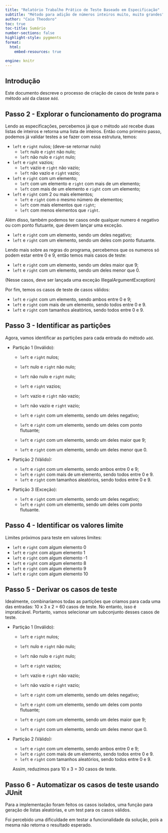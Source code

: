```yaml
---
title: "Relatório Trabalho Prático de Teste Baseado em Especificação"
subtitle: "Método para adição de números inteiros muito, muito grandes"
author: "Caio Theodoro"
toc: true
toc-title: Sumário
number-sections: false
highlight-style: pygments
format: 
  html:
    embed-resources: true

engine: knitr
---
```

<!-- public class Add {
    public List<Integer> add(List<Integer> left, List<Integer> right) { //recebe duas listas de inteiros e retorna uma lista de inteiros
    if (left == null || right == null)  //se a lista da esquerda ou da direita for nula, retorna nulo
        return null; //retorna nulo
    Collections.reverse(left); //inverte a lista da esquerda
    Collections.reverse(right);   //inverte a lista da direita
    LinkedList<Integer> result = new LinkedList<>(); //cria uma lista ligada de inteiros
    int carry = 0; //cria uma variável carry que recebe 0
    for (int i = 0; i < Math.max(left.size(), right.size()); i++) { //para i de 0 até o tamanho máximo da lista da esquerda ou da direita
        int leftDigit = left.size() > i ? left.get(i) : 0; //se o tamanho da lista da esquerda for maior que i, leftDigit recebe o valor da lista da esquerda na posição i, senão, leftDigit recebe 0
        int rightDigit = right.size() > i ? right.get(i) : 0; //se o tamanho da lista da direita for maior que i, rightDigit recebe o valor da lista da direita na posição i, senão, rightDigit recebe 0

        if ((leftDigit < 0) || (leftDigit > 9) || (rightDigit) < 0 || (rightDigit > 9)) //se leftDigit for menor que 0 ou maior que 9 ou rightDigit for menor que 0 ou maior que 9
            throw new IllegalArgumentException(); //lança uma exceção de argumento ilegal

        int sum = leftDigit + rightDigit + carry; //soma leftDigit, rightDigit e carry e atribui a sum
        result.addFirst(sum % 10); //adiciona o resto da divisão de sum por 10 no início da lista result
        carry = sum / 10; //carry recebe a divisão inteira de sum por 10
    }

    return result; //retorna a lista result
    }
    Descrição geral
Considere a descrição mostrada a seguir de um pequeno método que faz a operação de adição de dois números de qualquer tamanho. Perceba que esse problema parece ser um toy example, mas é útil em computação científica uma vez que para certas aplicações é necessário fazer cáculos matemáticos com números inteiros muito, muito grandes. Nessa situação, os tipos básicos e os operadores matemáticos das linguagens de programação não suportam o cáculo.

Especificação de requisitos
O método deve:

Receber como entrada duas variáveis chamadas left e right que representam dois números inteiros grandes:
left porque é o número à esquerda da operação de adição;
right porque é o número à direita da operação de adição;
Cada uma é representada como uma lista de dígitos;
Produzir como saída a soma (como uma lista de dígitos) dos números representados nas duas variáveis;
Cada elemento nas listas de dígitos left e right deve ser um número de [0-9]:
Uma IllegalArgumentException é lançada se esta pré-condição não for mantida;
Caso left ou right seja:
nulo, deve-se retornar null;
uma lista vazia, considere que é o número 0;
Exemplo:
Os números 23 e 42 estão na lista (left) como dois elementos [2,3], e na lista (right) como dois elementos [4,2].
Como saída, é produzida uma lista com dois elementos [6,5], uma vez que 

} -->

## Introdução

Este documento descreve o processo de criação de casos de teste para o método `add` da classe `Add`.

## Passo 2 - Explorar o funcionamento do programa

Lendo as especificações, percebemos já que o método `add` recebe duas listas de inteiros e retorna uma lista de inteiros. Então como primeiro passo, podemos já validar testes a se fazer com essa estrutura, temos:

- ``left`` e ``right`` nulos; (deve-se retornar nulo)
  - ``left`` nulo e ``right`` não nulo;
  - ``left`` não nulo e ``right`` nulo;

- ``left`` e ``right`` vazios;
  - ``left`` vazio e ``right`` não vazio;
  - ``left`` não vazio e ``right`` vazio;

- ``left`` e ``right`` com um elemento;
  - ``left`` com um elemento e ``right`` com mais de um elemento;
  - ``left`` com mais de um elemento e ``right`` com um elemento;

- ``left`` e ``right`` com 2 ou mais elementos;
  - ``left`` e ``right`` com o mesmo número de elementos;
  - ``left`` com mais elementos que ``right``;
  - ``left`` com menos elementos que ``right``.

Além disso, também podemos ter casos onde qualquer numero é negativo ou com ponto flutuante, que devem lançar uma exceção.

- ``left`` e ``right`` com um elemento, sendo um deles negativo;
- ``left`` e ``right`` com um elemento, sendo um deles com ponto flutuante.

Lendo mais sobre as regras do programa, percebemos que os numeros só podem estar entre 0 e 9, então temos mais casos de teste:

- ``left`` e ``right`` com um elemento, sendo um deles maior que 9;
- ``left`` e ``right`` com um elemento, sendo um deles menor que 0.

(Nesse casos, deve ser lançada uma exceção IllegalArgumentException)

Por fim, temos os casos de teste de casos válidos:	

- ``left`` e ``right`` com um elemento, sendo ambos entre 0 e 9;
- ``left`` e ``right`` com mais de um elemento, sendo todos entre 0 e 9.
- ``left`` e ``right`` com tamanhos aleatórios, sendo todos entre 0 e 9.




## Passo 3 - Identificar as partições

Agora, vamos identificar as partições para cada entrada do método `add`.

- Partição 1 (Inválido):
  - ``left`` e ``right`` nulos;
  - ``left`` nulo e ``right`` não nulo;
  - ``left`` não nulo e ``right`` nulo;

  - ``left`` e ``right`` vazios;
  - ``left`` vazio e ``right`` não vazio;
  - ``left`` não vazio e ``right`` vazio;

  - ``left`` e ``right`` com um elemento, sendo um deles negativo;
  - ``left`` e ``right`` com um elemento, sendo um deles com ponto flutuante;
  - ``left`` e ``right`` com um elemento, sendo um deles maior que 9;
  - ``left`` e ``right`` com um elemento, sendo um deles menor que 0.

- Partição 2 (Válido):

  - ``left`` e ``right`` com um elemento, sendo ambos entre 0 e 9;
  - ``left`` e ``right`` com mais de um elemento, sendo todos entre 0 e 9.
  - ``left`` e ``right`` com tamanhos aleatórios, sendo todos entre 0 e 9.

- Partição 3 (Exceção):

  - ``left`` e ``right`` com um elemento, sendo um deles negativo;
  - ``left`` e ``right`` com um elemento, sendo um deles com ponto flutuante.


## Passo 4 - Identificar os valores limite

Limites próximos para teste em valores limites:

- ``left`` e ``right`` com algum elemento 0
- ``left`` e ``right`` com algum elemento 1
- ``left`` e ``right`` com algum elemento -1
- ``left`` e ``right`` com algum elemento 8
- ``left`` e ``right`` com algum elemento 9
- ``left`` e ``right`` com algum elemento 10


## Passo 5 -  Derivar os casos de teste

Idealmente, combinaríamos todas as partições que criamos para cada uma das entradas: 10 x 3 x 2 = 60 casos de teste. No entanto, isso é impraticável. Portanto, vamos selecionar um subconjunto desses casos de teste.

- Partição 1 (Inválido):
  - ``left`` e ``right`` nulos;
  - ``left`` nulo e ``right`` não nulo;
  - ``left`` não nulo e ``right`` nulo;

  - ``left`` e ``right`` vazios;
  - ``left`` vazio e ``right`` não vazio;
  - ``left`` não vazio e ``right`` vazio;

  - ``left`` e ``right`` com um elemento, sendo um deles negativo;
  - ``left`` e ``right`` com um elemento, sendo um deles com ponto flutuante;
  - ``left`` e ``right`` com um elemento, sendo um deles maior que 9;
  - ``left`` e ``right`` com um elemento, sendo um deles menor que 0.

- Partição 2 (Válido):

  - ``left`` e ``right`` com um elemento, sendo ambos entre 0 e 9;
  - ``left`` e ``right`` com mais de um elemento, sendo todos entre 0 e 9.
  - ``left`` e ``right`` com tamanhos aleatórios, sendo todos entre 0 e 9.

  Assim, reduzimos para 10 x 3 = 30 casos de teste.


## Passo 6 - Automatizar os casos de teste usando JUnit

Para a implementação foram feitos os casos isolados, uma função para geração de listas aleatórias, e um test para os casos válidos.


Foi percebido uma dificuldade em testar a funcionalidade da solução, pois a mesma não retorna o resultado esperado. 